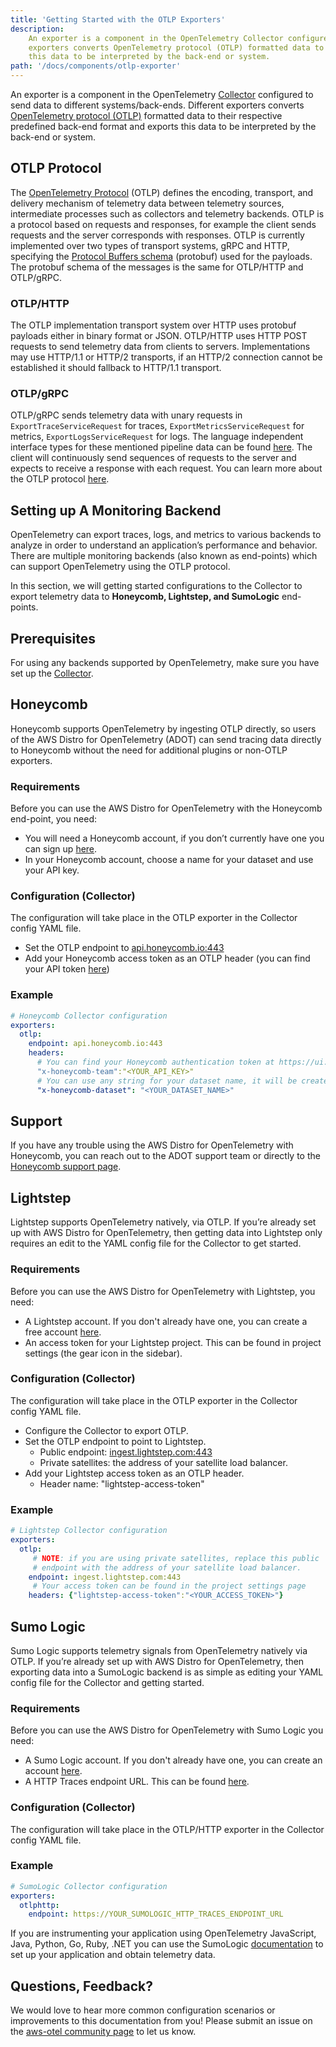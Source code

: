 ```yaml
---
title: 'Getting Started with the OTLP Exporters'
description:
    An exporter is a component in the OpenTelemetry Collector configured to send data to different systems/back-ends. Different 
    exporters converts OpenTelemetry protocol (OTLP) formatted data to their respective predefined back-end format  and exports 
    this data to be interpreted by the back-end or system.
path: '/docs/components/otlp-exporter'
---
```



An exporter is a component in the OpenTelemetry [Collector](https://github.com/open-telemetry/opentelemetry-collector) configured 
to send data to different systems/back-ends. Different exporters converts 
[OpenTelemetry protocol (OTLP)](https://github.com/open-telemetry/opentelemetry-specification/blob/master/specification/protocol/otlp.md) 
formatted data to their respective predefined back-end format  and exports this data to be interpreted by the back-end or system.

<SectionSeparator />

## OTLP Protocol

The [OpenTelemetry Protocol](https://github.com/open-telemetry/opentelemetry-specification/blob/master/specification/protocol/otlp.md) 
(OTLP) defines the encoding, transport, and delivery mechanism of telemetry data between telemetry sources, intermediate processes such 
as collectors and telemetry backends. OTLP is a protocol based on requests and responses, for example the client sends requests and the 
server corresponds with responses. OTLP is currently implemented over two types of transport systems, gRPC and HTTP, specifying the 
[Protocol Buffers schema](https://developers.google.com/protocol-buffers/docs/overview) (protobuf) used for the payloads. The protobuf 
schema of the messages is the same for OTLP/HTTP and OTLP/gRPC.

<SubSectionSeparator />

### OTLP/HTTP

The OTLP implementation transport system over HTTP uses protobuf payloads either in binary format or JSON. OTLP/HTTP uses HTTP POST 
requests to send telemetry data from clients to servers. Implementations may use HTTP/1.1 or HTTP/2 transports, if an HTTP/2 connection 
cannot be established it should fallback to HTTP/1.1 transport.

<SubSectionSeparator />

### OTLP/gRPC

OTLP/gRPC sends telemetry data with unary requests in `ExportTraceServiceRequest` for traces, `ExportMetricsServiceRequest` for metrics, 
`ExportLogsServiceRequest` for logs. The language independent interface types for these mentioned pipeline data can be found 
[here](https://github.com/open-telemetry/opentelemetry-proto). The client will continuously send sequences of requests to the server 
and expects to receive a response with each request. You can learn more about the OTLP protocol 
[here](https://github.com/open-telemetry/opentelemetry-specification/blob/master/specification/protocol/otlp.md).

<SectionSeparator />

## Setting up A Monitoring Backend 

OpenTelemetry can export traces, logs, and metrics to various backends to analyze in order to understand an application’s performance 
and behavior. There are multiple monitoring backends (also known as end-points) which can support OpenTelemetry using the OTLP protocol. 

In this section, we will getting started configurations to the Collector to export telemetry data to **Honeycomb, Lightstep, and SumoLogic** end-points.

<SectionSeparator />

## Prerequisites

For using any backends supported by OpenTelemetry, make sure you have set up the [Collector](https://aws-otel.github.io/docs/getting-started/collector).

<SectionSeparator />

## Honeycomb

Honeycomb supports OpenTelemetry by ingesting OTLP directly, so users of the AWS Distro for OpenTelemetry (ADOT) can send tracing data directly to 
Honeycomb without the need for additional plugins or non-OTLP exporters.

<SubSectionSeparator />

### Requirements

Before you can use the AWS Distro for OpenTelemetry with the Honeycomb end-point, you need:

* You will need a Honeycomb account, if you don’t currently have one you can sign up [here](https://ui.honeycomb.io/signup).
* In your Honeycomb account, choose a name for your dataset and use your API key.

<SubSectionSeparator />

### Configuration (Collector)

The configuration will take place in the OTLP exporter in the Collector config YAML file.

* Set the OTLP endpoint to [api.honeycomb.io:443](http://api.honeycomb.io:443/)
* Add your Honeycomb access token as an OTLP header (you can find your API token [here](https://ui.honeycomb.io/account))

<SubSectionSeparator />

### Example 

```yaml lineNumbers=true highlight={7,9}
# Honeycomb Collector configuration
exporters:
  otlp:
    endpoint: api.honeycomb.io:443
    headers:
      # You can find your Honeycomb authentication token at https://ui.honeycomb.io/account
      "x-honeycomb-team":"<YOUR_API_KEY>"
      # You can use any string for your dataset name, it will be created if it doesn't exist.
      "x-honeycomb-dataset": "<YOUR_DATASET_NAME>"
```

<SubSectionSeparator />

## Support 

If you have any trouble using the AWS Distro for OpenTelemetry with Honeycomb, you can reach out to the ADOT support team 
or directly to the [Honeycomb support page](https://www.honeycomb.io/support/). 

<SectionSeparator />

## Lightstep

Lightstep supports OpenTelemetry natively, via OTLP. If you’re already set up with AWS Distro for OpenTelemetry, then 
getting data into Lightstep only requires an edit to the YAML config file for the Collector to get started.

<SubSectionSeparator />

### Requirements

Before you can use the AWS Distro for OpenTelemetry with Lightstep, you need:

* A Lightstep account. If you don't already have one, you can create a free account [here](https://app.lightstep.com/signup/developer?signup_source=awsdoc).
* An access token for your Lightstep project. This can be found in project settings (the gear icon in the sidebar).

<SubSectionSeparator />

### Configuration (Collector)

The configuration will take place in the OTLP exporter in the Collector config YAML file.

* Configure the Collector to export OTLP.
* Set the OTLP endpoint to point to Lightstep.
    * Public endpoint: [ingest.lightstep.com:443](http://ingest.lightstep.com:443/)
    * Private satellites: the address of your satellite load balancer.
* Add your Lightstep access token as an OTLP header.
    * Header name: "lightstep-access-token"

<SubSectionSeparator />

### Example 

```yaml lineNumbers=true highlight={8}
# Lightstep Collector configuration
exporters:
  otlp:
     # NOTE: if you are using private satellites, replace this public
     # endpoint with the address of your satellite load balancer.
    endpoint: ingest.lightstep.com:443
     # Your access token can be found in the project settings page
    headers: {"lightstep-access-token":"<YOUR_ACCESS_TOKEN>"}
```

<SectionSeparator />

## Sumo Logic

Sumo Logic supports telemetry signals from OpenTelemetry natively via OTLP. If you’re already set up with AWS Distro for
OpenTelemetry, then exporting data into a SumoLogic backend is as simple as editing your YAML config file for the Collector 
and getting started.

<SubSectionSeparator />

### Requirements

Before you can use the AWS Distro for OpenTelemetry with Sumo Logic you need:

* A Sumo Logic account. If you don't already have one, you can create an account [here](https://www.sumologic.com/sign-up/).
* A HTTP Traces endpoint URL. This can be found [here](https://help.sumologic.com/03Send-Data/Sources/02Sources-for-Hosted-Collectors/HTTP_Traces_Source).

<SubSectionSeparator />

### Configuration (Collector)

The configuration will take place in the OTLP/HTTP exporter in the Collector config YAML file.

<SubSectionSeparator />

### Example

```yaml lineNumbers=true highlight={7}
# SumoLogic Collector configuration
exporters:
  otlphttp:
    endpoint: https://YOUR_SUMOLOGIC_HTTP_TRACES_ENDPOINT_URL
```

If you are instrumenting your application using OpenTelemetry JavaScript, Java, Python, Go,  Ruby, .NET you can use the SumoLogic 
[documentation](https://help.sumologic.com/Traces/Getting_Started_with_Transaction_Tracing/Instrument_your_application_with_OpenTelemetry)
to set up your application and obtain telemetry data.

<SectionSeparator />

## Questions, Feedback?

We would love to hear more common configuration scenarios or improvements to this documentation from you! Please submit an issue 
on the  [aws-otel community page](https://github.com/aws-observability/aws-otel-community) to let us know.



